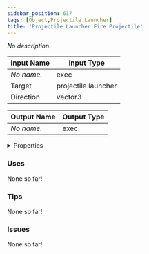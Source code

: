 ```yaml
---
sidebar_position: 617
tags: [Object,Projectile Launcher]
title: 'Projectile Launcher Fire Projectile'
---
```


*No description.*






<EsbSvg />

| Input Name | Input Type |
|-----------|-----------|
| *No name.* | exec |
| Target | projectile launcher |
| Direction | vector3 |

| Output Name | Output Type |
|-----------|-----------|
| *No name.* | exec |


<details>
  <summary>Properties</summary>
  <div>
    <div>
    <table>
      <thead>
        <tr>
          <th>Is beta required?</th>
          <th>❌</th>
        </tr>
        <tr>
          <th>Is this chip a trolling risk?</th>
          <th>❌</th>
        </tr>
        <tr>
          <th>Is this chip a role assignment risk?</th>
          <th>❌</th>
        </tr>
        <tr>
          <th>Chip UUID</th>
          <th>27e235ea-7305-4f3e-a426-04a887cbde6d</th>
        </tr>
      </thead>
    </table>
    </div>
  </div>
</details>

### Uses

None so far!

### Tips

None so far!

### Issues

None so far!